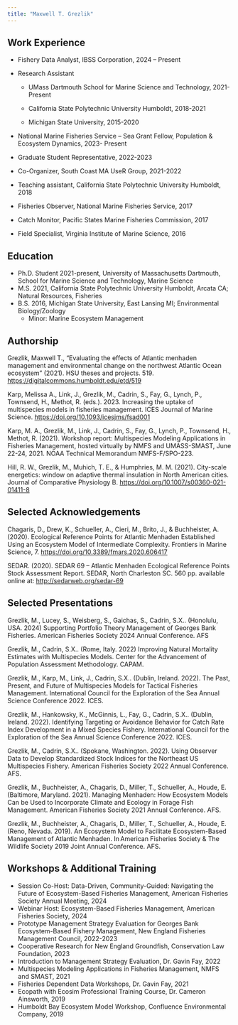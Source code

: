 ```yaml
---
title: "Maxwell T. Grezlik"
---
```


## Work Experience

-   Fishery Data Analyst, IBSS Corporation, 2024 – Present

-   Research Assistant 

    -   UMass Dartmouth School for Marine Science and Technology, 2021-Present  

    -   California State Polytechnic University Humboldt, 2018-2021 

    -   Michigan State University, 2015-2020 

-   National Marine Fisheries Service – Sea Grant Fellow, Population & Ecosystem Dynamics, 2023- Present 

-   Graduate Student Representative, 2022-2023 

-   Co-Organizer, South Coast MA UseR Group, 2021-2022 

-   Teaching assistant, California State Polytechnic University Humboldt, 2018 

-   Fisheries Observer, National Marine Fisheries Service, 2017 

-   Catch Monitor, Pacific States Marine Fisheries Commission, 2017 

-   Field Specialist, Virginia Institute of Marine Science, 2016 

## **Education** 

-   Ph.D. Student 2021-present, University of Massachusetts Dartmouth, School for Marine Science and Technology, Marine Science 
-   M.S. 2021, California State Polytechnic University Humboldt, Arcata CA; Natural Resources, Fisheries 
-   B.S. 2016, Michigan State University, East Lansing MI; Environmental Biology/Zoology 
    -   Minor: Marine Ecosystem Management 

## **Authorship** 

Grezlik, Maxwell T., "Evaluating the effects of Atlantic menhaden management and environmental change on the northwest Atlantic Ocean ecosystem" (2021). HSU theses and projects. 519. <https://digitalcommons.humboldt.edu/etd/519> 

Karp, Melissa A., Link, J., Grezlik, M., Cadrin, S., Fay, G., Lynch, P., Townsend, H., Methot, R. (eds.). 2023. Increasing the uptake of multispecies models in fisheries management. ICES Journal of Marine Science. <https://doi.org/10.1093/icesjms/fsad001> 

Karp, M. A., Grezlik, M., Link, J., Cadrin, S., Fay, G., Lynch, P., Townsend, H., Methot, R. (2021). Workshop report: Multispecies Modeling Applications in Fisheries Management, hosted virtually by NMFS and UMASS-SMAST, June 22-24, 2021. NOAA Technical Memorandum NMFS-F/SPO-223. 

Hill, R. W., Grezlik, M., Muhich, T. E., & Humphries, M. M. (2021). City-scale energetics: window on adaptive thermal insulation in North American cities. Journal of Comparative Physiology B. <https://doi.org/10.1007/s00360-021-01411-8> 

## **Selected Acknowledgements** 

Chagaris, D., Drew, K., Schueller, A., Cieri, M., Brito, J., & Buchheister, A. (2020). Ecological Reference Points for Atlantic Menhaden Established Using an Ecosystem Model of Intermediate Complexity. Frontiers in Marine Science, 7. <https://doi.org/10.3389/fmars.2020.606417> 

SEDAR. (2020). SEDAR 69 – Atlantic Menhaden Ecological Reference Points Stock Assessment Report. SEDAR, North Charleston SC. 560 pp. available online at: <http://sedarweb.org/sedar-69> 

## **Selected Presentations** 

Grezlik, M., Lucey, S., Weisberg, S., Gaichas, S., Cadrin, S.X.. (Honolulu, USA. 2024) Supporting Portfolio Theory Management of Georges Bank Fisheries. American Fisheries Society 2024 Annual Conference. AFS 

Grezlik, M., Cadrin, S.X.. (Rome, Italy. 2022) Improving Natural Mortality Estimates with Multispecies Models. Center for the Advancement of Population Assessment Methodology. CAPAM. 

Grezlik, M., Karp, M., Link, J., Cadrin, S.X.. (Dublin, Ireland. 2022). The Past, Present, and Future of Multispecies Models for Tactical Fisheries Management. International Council for the Exploration of the Sea Annual Science Conference 2022. ICES. 

Grezlik, M., Hankowsky, K., McGinnis, L., Fay, G., Cadrin, S.X.. (Dublin, Ireland. 2022). Identifying Targeting or Avoidance Behavior for Catch Rate Index Development in a Mixed Species Fishery. International Council for the Exploration of the Sea Annual Science Conference 2022. ICES. 

Grezlik, M., Cadrin, S.X.. (Spokane, Washington. 2022). Using Observer Data to Develop Standardized Stock Indices for the Northeast US Multispecies Fishery. American Fisheries Society 2022 Annual Conference. AFS. 

Grezlik, M., Buchheister, A., Chagaris, D., Miller, T., Schueller, A., Houde, E. (Baltimore, Maryland. 2021). Managing Menhaden: How Ecosystem Models Can be Used to Incorporate Climate and Ecology in Forage Fish Management. American Fisheries Society 2021 Annual Conference. AFS. 

Grezlik, M., Buchheister, A., Chagaris, D., Miller, T., Schueller, A., Houde, E. (Reno, Nevada. 2019). An Ecosystem Model to Facilitate Ecosystem-Based Management of Atlantic Menhaden. In American Fisheries Society & The Wildlife Society 2019 Joint Annual Conference. AFS. 

## **Workshops & Additional Training** 

-   Session Co-Host: Data-Driven, Community-Guided: Navigating the Future of Ecosystem-Based Fisheries Management, American Fisheries Society Annual Meeting, 2024 
-   Webinar Host: Ecosystem-Based Fisheries Management, American Fisheries Society, 2024 
-   Prototype Management Strategy Evaluation for Georges Bank Ecosystem-Based Fishery Management, New England Fisheries Management Council, 2022-2023 
-   Cooperative Research for New England Groundfish, Conservation Law Foundation, 2023 
-   Introduction to Management Strategy Evaluation, Dr. Gavin Fay, 2022 
-   Multispecies Modeling Applications in Fisheries Management, NMFS and SMAST, 2021 
-   Fisheries Dependent Data Workshops, Dr. Gavin Fay, 2021 
-   Ecopath with Ecosim Professional Training Course, Dr. Cameron Ainsworth, 2019 
-   Humboldt Bay Ecosystem Model Workshop, Confluence Environmental Company, 2019 
